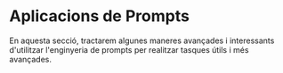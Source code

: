 # Aplicacions de Prompts


En aquesta secció, tractarem algunes maneres avançades i interessants d'utilitzar l'enginyeria de prompts per realitzar tasques útils i més avançades.

<ContentFileNames section="applications" lang="ca"/>